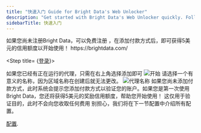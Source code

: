 ```yaml
---
title: "快速入门 Guide for Bright Data's Web Unlocker"
description: "Get started with Bright Data's Web Unlocker quickly. Follow our step-by-step guide to set up your proxy and start collecting data today."
sidebarTitle: 快速入门
---
```


<Tip>
  如果您尚未注册Bright Data，可以免费注册 ，在添加付款方式后，即可获得5美元的信用额度以开始使用！  
  https://brightdata.com/
</Tip>

<Steps>

<Step title= {<a href="https://brightdata.com/cp/start">登录</a>}>
</Step>

<Step title="导航到“我的区域”">

  <Accordion title="在“我的区域”视图中，点击在Web Unlocker下的“开始”">
  <Warning>
    如果您已经有正在运行的代理，只需在右上角选择添加即可
  </Warning>
  <Frame>
    <img src="/images/scraping-automation/web-unlocker/quick-start/get-started.png" alt='开始'/>
  </Frame>
  </Accordion>
</Step>

<Step title="选择Web Unlocker名称">
  <Accordion title="输入新Web Unlocker的代理名称">
  <Warning>
    请选择一个有意义的名称，因为区域名称在创建后就无法更改。
  </Warning>
      <Frame>
    <img src="/images/scraping-automation/web-unlocker/quick-start/proxy-name.png" alt='代理名称'/>
  </Frame>
  </Accordion>
</Step>

<Step title="点击“添加代理”">
</Step>
</Steps>

<Accordion title="在继续之前，请验证您的账户">
  如果您尚未添加付款方式，此时系统会提示您添加付款方式以验证您的账户。如果您是第一次使用Bright Data，您还将获得5美元的奖励信用额度，帮助您开始使用！
  <Tip>
    这仅用于验证目的，此时不会向您收取任何费用
  </Tip>
</Accordion>

<Note>
别担心，我们将在下一节配置中介绍所有配置。  

[配置](/scraping-automation/web-unlocker/configuration).
</Note>
